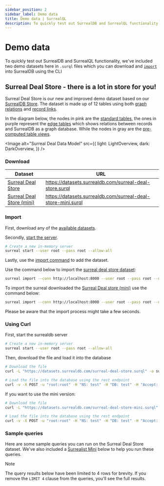 ```yaml
---
sidebar_position: 2
sidebar_label: Demo data
title: Demo data | SurrealQL
description: To quickly test out SurrealDB and SurrealQL functionality, we've included demo data which you can download and import into SurrealDB.
---
```





# Demo data

To quickly test out SurrealDB and SurrealQL functionality, we've included two demo datasets here in `.surql` files which you can download and [`import`](/docs/surrealdb/cli/import) into SurrealDB using the CLI

## Surreal Deal Store - there is a lot in store for you!

Surreal Deal Store is our new and improved demo dataset based on our [SurrealDB Store](https://surrealdb.store/).
The dataset is made up of 12 tables using both [graph relations](/docs/surrealql/statements/relate) and [record links](/docs/surrealql/datamodel/records).

In the diagram below, the nodes in pink are the [standard tables](/docs/surrealql/statements/define/table), the ones in purple represent the [edge tables](/docs/surrealql/statements/relate) which shows relations between records and SurrealDB as a graph database. While the nodes in gray are the [pre-computed table views](/docs/surrealql/statements/define/table).

<Image
  alt="Surreal Deal Data Model"
  src={{
    light: LightOverview,
    dark: DarkOverview,
  }}
/>


### Download

| Dataset                                                                          | URL                                                       |
| -------------------------------------------------------------------------------- | --------------------------------------------------------- |
| [Surreal Deal Store](https://datasets.surrealdb.com/surreal-deal-store.surql)             | https://datasets.surrealdb.com/surreal-deal-store.surql      |
| [Surreal Deal Store (mini)](https://datasets.surrealdb.com/surreal-deal-store-mini.surql) | https://datasets.surrealdb.com/surreal-deal-store-mini.surql |

### Import

First, download any of the [available datasets](#download).

Secondly, [start the server](/docs/surrealdb/cli/start).

```bash
# Create a new in-memory server
surreal start --user root --pass root --allow-all
```

Lastly, use the [import command](/docs/surrealdb/cli/import) to add the dataset.

Use the command below to import the [surreal deal store dataset](https://datasets.surrealdb.com/surreal-deal-store.surql):

```bash
surreal import --conn http://localhost:8000 --user root --pass root --ns test --db test surreal-deal-store.surql
```

To import the surreal downloaded the [Surreal Deal store (mini)](https://datasets.surrealdb.com/surreal-deal-store-mini.surql) use the command below:

```bash
surreal import --conn http://localhost:8000 --user root --pass root --ns test --db test surreal-deal-store-mini.surql
```

Please be aware that the import process might take a few seconds.


### Using Curl

First, start the surrealdb server

```bash
# Create a new in-memory server
surreal start --user root --pass root --allow-all
```

Then, download the file and load it into the database

```bash
# Download the file
curl -L "https://datasets.surrealdb.com/surreal-deal-store.surql" -o surreal-deal-store.surql

# Load the file into the database using the rest endpoint
curl -v -X POST -u "root:root" -H "NS: test" -H "DB: test" -H "Accept: application/json" --data-binary @surreal-deal-store.surql http://localhost:8000/import
```

If you want to use the mini version:

```bash
# Download the file
curl -L "https://datasets.surrealdb.com/surreal-deal-store-mini.surql" -o surreal-deal-store-mini.surql

# Load the file into the database using the rest endpoint
curl -v -X POST -u "root:root" -H "NS: test" -H "DB: test" -H "Accept: application/json" --data-binary @surreal-deal-store-mini.surql http://localhost:8000/import
```

### Sample queries

Here are some sample queries you can run on the Surreal Deal Store dataset. We've also included a [Surrealist Mini](https://surrealist.app/mini) below to help you run these queries.

> [!NOTE]
> The query results below have been limited to 4 rows for brevity. If you remove the `LIMIT 4` clause from the queries, you'll see the full results.



<SurrealistMini url='https://surrealist.app/mini?query=--+Query+1%3A+Using+record+links+to+select+from+the+seller+table+%0ASELECT%0A++name%2C%0A++seller.name%0AFROM+product+LIMIT+4%3B%0A%0A%0A--+Query+2%3A+Using+graph+relations+to+select+from+the+person+and+product+table%0ASELECT%0A++++time.created_at as order_date%2C%0A++++product_name%2C%0A++++%3C-person.name+as+person_name%2C%0A++++-%3Eproduct.details%0AFROM+order+LIMIT+4%3B%0A%0A%0A--+Query+3%3A+Conditional+filtering+based+on+an+embedded+object+property.%0ASELECT+%0A++name%2C%0A++email+%0AFROM+person+%0AWHERE+address.country+%3F%3D+%22England%22+LIMIT+4%3B%09%0A%0A%0A--+Query+4%3A+Conditional+filtering+using+record+links.%0ASELECT+*+FROM+review%0AWHERE+-%3Eproduct.sub_category+%3F%3D+%22Activewear%22+LIMIT+4%3B%0A%0A%0A--+Query+5%3A+Count+orders+based+on+order+status%0ASELECT+count%28%29+FROM+order%0AWHERE+order_status+IN+%5B+%22processed%22%2C+%22shipped%22%5D%0AGROUP+ALL+LIMIT+4%3B%0A%0A%0A--+Query+6%3A+Get+a+deduplicated+list+of+products+that+were+ordered%0ASELECT+%0A++++array%3A%3Adistinct%28product_name%29+as+ordered_products%0AFROM+order%0AGROUP+ALL+LIMIT+4%3B%0A%0A%0A--+Query+7%3A+Get+the+average+price+per+product+category%0ASELECT+%0A++++-%3Eproduct.category+AS+product_category%2C%0A++++math%3A%3Amean%28price%29+AS+avg_price%0AFROM+order%0AGROUP+BY+product_category%0AORDER+BY+avg_price+DESC+LIMIT+4%3B%0A%0A%0A--+Query+8%3A+encapsulating+logic+in+a+function%0ARETURN+fn%3A%3Anumber_of_unfulfilled_orders%28%29%3B%0A%0A%0A--+Query+9%3A+using+a+custom+fuction+for+currency+conversion%0ASELECT+%0A++++product_name%2C%0A++++fn%3A%3Apound_to_usd%28price%29+AS+price_usd%0AFROM+order+LIMIT+4%3B&dataset=surreal-deal-store&orientation=horizontal'/>

